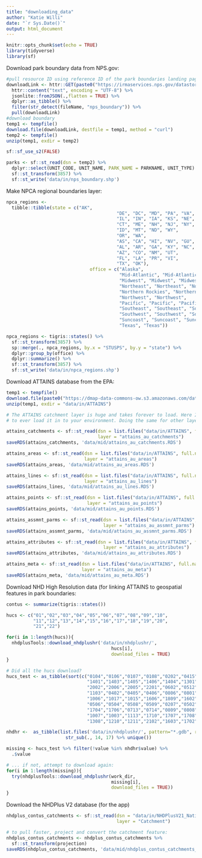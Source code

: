 ```yaml
---
title: "downloading_data"
author: "Katie Willi"
date: "`r Sys.Date()`"
output: html_document
---
```


```r
knitr::opts_chunk$set(echo = TRUE)
library(tidyverse)
library(sf)
```

Download park boundary data from NPS.gov:
```r
#pull resource ID using reference ID of the park boundaries landing page
downloadLink <- httr::GET(paste0("https://irmaservices.nps.gov/datastore/v4/rest", "/Reference/2296705/DigitalFiles")) %>% 
  httr::content("text", encoding = "UTF-8") %>% 
  jsonlite::fromJSON(.,flatten = TRUE) %>% 
  dplyr::as_tibble() %>% 
  filter(str_detect(fileName, "nps_boundary")) %>% 
  pull(downloadLink)
#download boundary 
temp1 <- tempfile()
download.file(downloadLink, destfile = temp1, method = "curl")
temp2 <- tempfile()
unzip(temp1, exdir = temp2)

sf::sf_use_s2(FALSE)

parks <- sf::st_read(dsn = temp2) %>%
  dplyr::select(UNIT_CODE, UNIT_NAME, PARK_NAME = PARKNAME, UNIT_TYPE) %>%
  sf::st_transform(3857) %>%
  sf::st_write('data/in/nps_boundary.shp')
```

Make NPCA regional boundaries layer:
```r
npca_regions <- 
  tibble::tibble(state = c("AK",
                                         "DE", "DC", "MD", "PA", "VA", "WV",
                                         "IL", "IN", "IA", "KS", "NE", "OH", "MI", "MN", "MO", "SD", "WI",
                                         "CT", "ME", "NH", "NJ", "NY", "MA", "RI", "VT",
                                         "ID", "MT", "ND", "WY",
                                         "OR", "WA",
                                         "AS", "CA", "HI", "NV", "GU",
                                         "AL", "AR", "GA", "KY", "NC", "MS", "SC", "TN",
                                         "AZ", "CO", "NM", "UT",
                                         "FL", "LA", "PR", "VI",
                                         "TX", "OK"),
                               office = c("Alaska",
                                          "Mid-Atlantic", "Mid-Atlantic", "Mid-Atlantic", "Mid-Atlantic", "Mid-Atlantic", "Mid-Atlantic",
                                          "Midwest", "Midwest", "Midwest", "Midwest", "Midwest", "Midwest", "Midwest", "Midwest", "Midwest", "Midwest", "Midwest",
                                          "Northeast", "Northeast", "Northeast", "Northeast", "Northeast", "Northeast", "Northeast", "Northeast",
                                          "Northern Rockies", "Northern Rockies", "Northern Rockies", "Northern Rockies",
                                          "Northwest", "Northwest",
                                          "Pacific", "Pacific", "Pacific", "Pacific", "Pacific",
                                          "Southeast", "Southeast", "Southeast", "Southeast", "Southeast", "Southeast", "Southeast", "Southeast",
                                          "Southwest", "Southwest", "Southwest", "Southwest",
                                          "Suncoast", "Suncoast", "Suncoast", "Suncoast",
                                          "Texas", "Texas"))

npca_regions <- tigris::states() %>%
  sf::st_transform(3857) %>%
  sp::merge(., npca_regions, by.x = "STUSPS", by.y = "state") %>%
  dplyr::group_by(office) %>%
  dplyr::summarize() %>%
  sf::st_transform(3857) %>%
  sf::st_write('data/in/npca_regions.shp')
```

Download ATTAINS database from the EPA:
```r
temp1 <- tempfile()
download.file(paste0("https://dmap-data-commons-ow.s3.amazonaws.com/data/ATTAINS_Assessment_20230416_gpkg.zip"), destfile = temp1, method = "curl")
unzip(temp1, exdir = "data/in/ATTAINS")

# The ATTAINS catchment layer is huge and takes forever to load. Here I'm converting in to an RDS file which saves a huge amount of time when needing
# to ever load it in to your environment. Doing the same for other layers for consistency:

attains_catchments <- sf::st_read(dsn = list.files("data/in/ATTAINS", full.names = TRUE)[1],
                                  layer = "attains_au_catchments")
saveRDS(attains_catchments, 'data/mid/attains_au_catchments.RDS')

attains_areas <- sf::st_read(dsn = list.files("data/in/ATTAINS", full.names = TRUE)[1],
                             layer = "attains_au_areas")
saveRDS(attains_areas, 'data/mid/attains_au_areas.RDS')

attains_lines <- sf::st_read(dsn = list.files("data/in/ATTAINS", full.names = TRUE)[1],
                             layer = "attains_au_lines")
saveRDS(attains_lines, 'data/mid/attains_au_lines.RDS')

attains_points <- sf::st_read(dsn = list.files("data/in/ATTAINS", full.names = TRUE)[1],
                              layer = "attains_au_points")
saveRDS(attains_points, 'data/mid/attains_au_points.RDS')

attains_assmnt_parms <- sf::st_read(dsn = list.files("data/in/ATTAINS", full.names = TRUE)[1],
                                    layer = "attains_au_assmnt_parms")
saveRDS(attains_assmnt_parms, 'data/mid/attains_au_assmnt_parms.RDS')

attains_attributes <- sf::st_read(dsn = list.files("data/in/ATTAINS", full.names = TRUE)[1],
                                    layer = "attains_au_attributes")
saveRDS(attains_attributes, 'data/mid/attains_au_attributes.RDS')

attains_meta <- sf::st_read(dsn = list.files("data/in/ATTAINS", full.names = TRUE)[1],
                            layer = "attains_au_meta")
saveRDS(attains_meta, 'data/mid/attains_au_meta.RDS')
```

Download NHD High Resolution data (for linking ATTAINS to geospatial features in park boundaries:
```r
contus <- summarize(tigris::states())

hucs <- c("01","02","03","04","05","06","07","08","09","10",
          "11","12","13","14","15","16","17","18","19","20",
          "21","22")

for(i in 1:length(hucs)){
  nhdplusTools::download_nhdplushr('data/in/nhdplushr/',
                                       hucs[i], 
                                       download_files = TRUE)
}

# Did all the hucs download?
hucs_test <- as_tibble(sort(c("0104","0106","0107","0108","0202","0415","1501","1407","1502","1505","1503","1506","0317","0315","0603","1102","1402",
                              "1401","1403","1405","1406","1404","1301","1408","1019","1018","0204","0314","0310","0308","0307","0309","0306","0313","2001",
                              "2002","2006","2005","2201","0602","0512","0404","0514","0708","0706","1107","0604","1026","1029","1027","0513","0511","0510",
                              "1103","0402","0405","0406","0806","0801","0410","0318","0316","0505","0305","0304","0601","0302","0303","0301","1011","1013",
                              "1006","1017","1015","1606","1809","1602","0203","1024","1302","1504","1108","1305","1306","1104","0412","0414","0110","0411",
                              "0506","0504","0508","0509","0207","0502","0208","1908","1101","0804","1111","1807","1805","1801","1804","1806","1802","1803",
                              "1704","1706","0713","0714","0809","0808","0803","0805","1114","0109","0206","0102","0103","0105","0904","1002","1701","1008",
                              "1007","1003","1113","1710","1707","1708","1709","2101","1012","1016","1109","1014","1202","1203","1209","1206","1304","1307",
                              "1308","1210","1211","2102","1603","1702","1711","0703","0704","0403","0401","0311","0312")))

nhdhr <-  as_tibble(list.files('data/in/nhdplushr/', pattern="*.gdb", recursive = TRUE) %>%
                      str_sub(., 14, 17) %>% unique())

missing <- hucs_test %>% filter(!value %in% nhdhr$value) %>%
  .$value

# ... if not, attempt to download again:
for(i in 1:length(missing)){
  try(nhdplusTools::download_nhdplushr(work_dir,
                                       missing[i], 
                                       download_files = TRUE))
}
```


Download the NHDPlus V2 database (for the app)
```r
nhdplus_contus_catchments <- sf::st_read(dsn = "data/in/NHDPlusV21_National_Seamless_Flattened_Lower48.gdb",
                                         layer = "Catchment")

# to pull faster, project and convert the catchment feature:
nhdplus_contus_catchments <- nhdplus_contus_catchments %>%
  sf::st_transform(projection) 
saveRDS(nhdplus_contus_catchments, 'data/mid/nhdplus_contus_catchments_3857.RDS')
```

